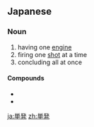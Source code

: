 ==Japanese==
{{ja-kanjitab|たん|はつ|k2=ぱつ|yomi=o}}

===Noun===
{{ja-noun|たんぱつ|kyu=單發}}

# having one [[engine]]
# firing one [[shot]] at a time
# concluding all at once

====Compounds====
* {{l/ja|単発機}}
* {{l/ja|単発銃}}

[[ja:単発]]
[[zh:単発]]